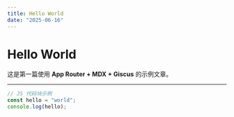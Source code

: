 ```yaml
---
title: Hello World
date: "2025-06-16"
---
```


# Hello World

这是第一篇使用 **App Router + MDX + Giscus** 的示例文章。

<Custom />

---


```js
// JS 代码块示例
const hello = "world";
console.log(hello);
```
